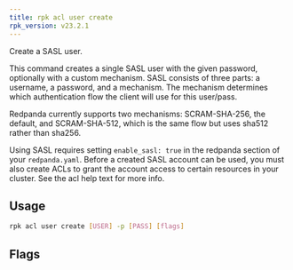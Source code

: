 ```yaml
---
title: rpk acl user create
rpk_version: v23.2.1
---
```


<head>
  <meta name="title" content="rpk acl user create | Redpanda Docs" />
  <meta name="description" content="rpk acl user create" />
  <link rel="canonical" href="https://docs.redpanda.com/docs/reference/rpk/rpk-acl/rpk-acl-user-create/" />
</head>

Create a SASL user.

This command creates a single SASL user with the given password, optionally
with a custom mechanism. SASL consists of three parts: a username, a
password, and a mechanism. The mechanism determines which authentication flow
the client will use for this user/pass.

Redpanda currently supports two mechanisms: SCRAM-SHA-256, the default, and
SCRAM-SHA-512, which is the same flow but uses sha512 rather than sha256.

Using SASL requires setting `enable_sasl: true` in the redpanda section of your
`redpanda.yaml`. Before a created SASL account can be used, you must also create
ACLs to grant the account access to certain resources in your cluster. See the
acl help text for more info.

## Usage

```bash
rpk acl user create [USER] -p [PASS] [flags]
```

## Flags

<!--
[cols=",,",]
|===
|*Value* |*Type* |*Description*

|-h, --help |- |Help for create.

|--mechanism |string |SASL mechanism to use for the user you are
creating (`scram-sha-256`, `scram-sha-512`, case insensitive) (default:
`scram-sha-256`).

|--password |string |New user's password (NOTE: if using --password for
the admin API, use --new-password).

|--config |string |Redpanda or rpk config file; default search paths are
~/.config/rpk/rpk.yaml, $PWD, and /etc/redpanda/`redpanda.yaml`.

|-X, --config-opt |stringArray |Override rpk configuration settings; '-X
help' for detail or '-X list' for terser detail.

|--profile |string |rpk profile to use.

|-v, --verbose |- |Enable verbose logging.
|===

-->
